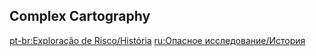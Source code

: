 {{Event Tabs
|gallery = false
}}
==Complex Cartography==
{{Transclude|Complex Cartography|Dialogue|main=1|top=1}}

[[pt-br:Exploração de Risco/História]]
[[ru:Опасное исследование/История]]